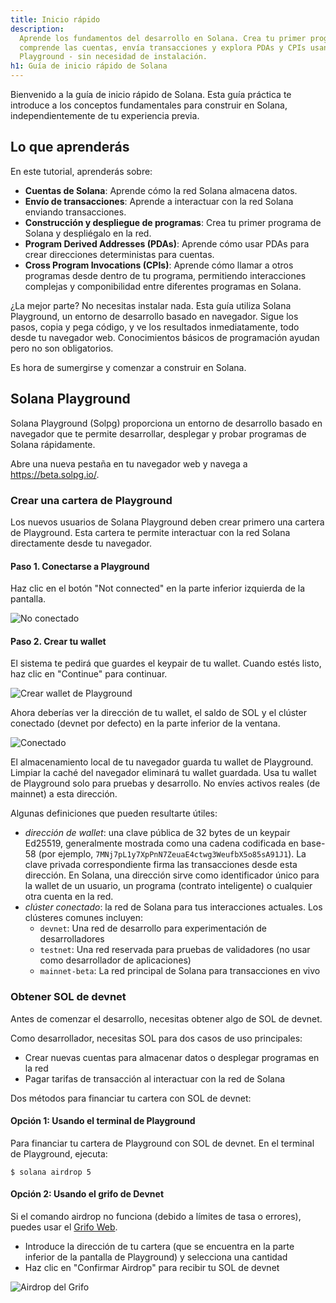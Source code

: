 ```yaml
---
title: Inicio rápido
description:
  Aprende los fundamentos del desarrollo en Solana. Crea tu primer programa,
  comprende las cuentas, envía transacciones y explora PDAs y CPIs usando Solana
  Playground - sin necesidad de instalación.
h1: Guía de inicio rápido de Solana
---
```


Bienvenido a la guía de inicio rápido de Solana. Esta guía práctica te introduce
a los conceptos fundamentales para construir en Solana, independientemente de tu
experiencia previa.

## Lo que aprenderás

En este tutorial, aprenderás sobre:

- **Cuentas de Solana**: Aprende cómo la red Solana almacena datos.
- **Envío de transacciones**: Aprende a interactuar con la red Solana enviando
  transacciones.
- **Construcción y despliegue de programas**: Crea tu primer programa de Solana
  y despliégalo en la red.
- **Program Derived Addresses (PDAs)**: Aprende cómo usar PDAs para crear
  direcciones deterministas para cuentas.
- **Cross Program Invocations (CPIs)**: Aprende cómo llamar a otros programas
  desde dentro de tu programa, permitiendo interacciones complejas y
  componibilidad entre diferentes programas en Solana.

¿La mejor parte? No necesitas instalar nada. Esta guía utiliza Solana
Playground, un entorno de desarrollo basado en navegador. Sigue los pasos, copia
y pega código, y ve los resultados inmediatamente, todo desde tu navegador web.
Conocimientos básicos de programación ayudan pero no son obligatorios.

Es hora de sumergirse y comenzar a construir en Solana.

## Solana Playground

Solana Playground (Solpg) proporciona un entorno de desarrollo basado en
navegador que te permite desarrollar, desplegar y probar programas de Solana
rápidamente.

Abre una nueva pestaña en tu navegador web y navega a https://beta.solpg.io/.

<Steps>
<Step>

### Crear una cartera de Playground

Los nuevos usuarios de Solana Playground deben crear primero una cartera de
Playground. Esta cartera te permite interactuar con la red Solana directamente
desde tu navegador.

#### Paso 1. Conectarse a Playground

Haz clic en el botón "Not connected" en la parte inferior izquierda de la
pantalla.

![No conectado](/assets/docs/intro/quickstart/pg-not-connected.png)

#### Paso 2. Crear tu wallet

El sistema te pedirá que guardes el keypair de tu wallet. Cuando estés listo,
haz clic en "Continue" para continuar.

![Crear wallet de Playground](/assets/docs/intro/quickstart/pg-create-wallet.png)

Ahora deberías ver la dirección de tu wallet, el saldo de SOL y el clúster
conectado (devnet por defecto) en la parte inferior de la ventana.

![Conectado](/assets/docs/intro/quickstart/pg-connected.png)

<Callout>
  El almacenamiento local de tu navegador guarda tu wallet de Playground.
  Limpiar la caché del navegador eliminará tu wallet guardada. Usa tu wallet de
  Playground solo para pruebas y desarrollo. No envíes activos reales (de
  mainnet) a esta dirección.
</Callout>

Algunas definiciones que pueden resultarte útiles:

- _dirección de wallet_: una clave pública de 32 bytes de un keypair Ed25519,
  generalmente mostrada como una cadena codificada en base-58 (por ejemplo,
  `7MNj7pL1y7XpPnN7ZeuaE4ctwg3WeufbX5o85sA91J1`). La clave privada
  correspondiente firma las transacciones desde esta dirección. En Solana, una
  dirección sirve como identificador único para la wallet de un usuario, un
  programa (contrato inteligente) o cualquier otra cuenta en la red.
- _clúster conectado_: la red de Solana para tus interacciones actuales. Los
  clústeres comunes incluyen:
  - `devnet`: Una red de desarrollo para experimentación de desarrolladores
  - `testnet`: Una red reservada para pruebas de validadores (no usar como
    desarrollador de aplicaciones)
  - `mainnet-beta`: La red principal de Solana para transacciones en vivo

</Step>
<Step>

### Obtener SOL de devnet

Antes de comenzar el desarrollo, necesitas obtener algo de SOL de devnet.

Como desarrollador, necesitas SOL para dos casos de uso principales:

- Crear nuevas cuentas para almacenar datos o desplegar programas en la red
- Pagar tarifas de transacción al interactuar con la red de Solana

Dos métodos para financiar tu cartera con SOL de devnet:

#### Opción 1: Usando el terminal de Playground

Para financiar tu cartera de Playground con SOL de devnet. En el terminal de
Playground, ejecuta:

```terminal
$ solana airdrop 5
```

#### Opción 2: Usando el grifo de Devnet

Si el comando airdrop no funciona (debido a límites de tasa o errores), puedes
usar el [Grifo Web](https://faucet.solana.com/).

- Introduce la dirección de tu cartera (que se encuentra en la parte inferior de
  la pantalla de Playground) y selecciona una cantidad
- Haz clic en "Confirmar Airdrop" para recibir tu SOL de devnet

![Airdrop del Grifo](/assets/docs/intro/quickstart/faucet-airdrop.gif)

</Step>
</Steps>
